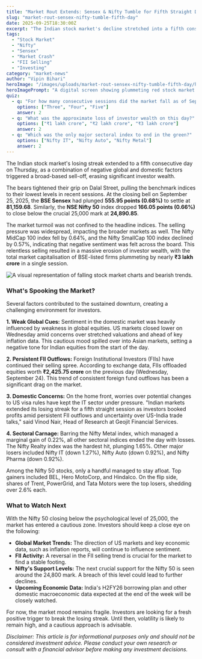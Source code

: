 ```yaml
---
title: "Market Rout Extends: Sensex & Nifty Tumble for Fifth Straight Day"
slug: "market-rout-sensex-nifty-tumble-fifth-day"
date: 2025-09-25T18:30:00Z
excerpt: "The Indian stock market's decline stretched into a fifth consecutive session on Thursday, as weak global cues, persistent FII selling, and domestic concerns wiped out nearly ₹3 lakh crore of investor wealth."
tags:
  - "Stock Market"
  - "Nifty"
  - "Sensex"
  - "Market Crash"
  - "FII Selling"
  - "Investing"
category: "market-news"
author: "Vipin Bihari"
heroImage: "/images/uploads/market-rout-sensex-nifty-tumble-fifth-day/hero-image.jpg"
heroImagePrompt: "A digital screen showing plummeting red stock market graphs, symbolizing a bearish trend and financial downturn in the Indian market."
quiz:
  - q: "For how many consecutive sessions did the market fall as of September 25, 2025?"
    options: ["Three", "Four", "Five"]
    answer: 2
  - q: "What was the approximate loss of investor wealth on this day?"
    options: ["₹1 lakh crore", "₹2 lakh crore", "₹3 lakh crore"]
    answer: 2
  - q: "Which was the only major sectoral index to end in the green?"
    options: ["Nifty IT", "Nifty Auto", "Nifty Metal"]
    answer: 2
---
```


The Indian stock market's losing streak extended to a fifth consecutive day on Thursday, as a combination of negative global and domestic factors triggered a broad-based sell-off, erasing significant investor wealth.

The bears tightened their grip on Dalal Street, pulling the benchmark indices to their lowest levels in recent sessions. At the closing bell on September 25, 2025, the **BSE Sensex** had plunged **555.95 points (0.68%)** to settle at **81,159.68**. Similarly, the **NSE Nifty 50** index dropped **166.05 points (0.66%)** to close below the crucial 25,000 mark at **24,890.85**.

The market turmoil was not confined to the headline indices. The selling pressure was widespread, impacting the broader markets as well. The Nifty MidCap 100 index fell by 0.64%, and the Nifty SmallCap 100 index declined by 0.57%, indicating that negative sentiment was felt across the board. This relentless selling resulted in a massive erosion of investor wealth, with the total market capitalisation of BSE-listed firms plummeting by nearly **₹3 lakh crore** in a single session.

![A visual representation of falling stock market charts and bearish trends.](/images/uploads/market-rout-sensex-nifty-tumble-fifth-day/market-decline.png)

### What's Spooking the Market?

Several factors contributed to the sustained downturn, creating a challenging environment for investors.

**1. Weak Global Cues:** Sentiment in the domestic market was heavily influenced by weakness in global equities. US markets closed lower on Wednesday amid concerns over stretched valuations and ahead of key inflation data. This cautious mood spilled over into Asian markets, setting a negative tone for Indian equities from the start of the day.

**2. Persistent FII Outflows:** Foreign Institutional Investors (FIIs) have continued their selling spree. According to exchange data, FIIs offloaded equities worth **₹2,425.75 crore** on the previous day (Wednesday, September 24). This trend of consistent foreign fund outflows has been a significant drag on the market.

**3. Domestic Concerns:** On the home front, worries over potential changes to US visa rules have kept the IT sector under pressure. "Indian markets extended its losing streak for a fifth straight session as investors booked profits amid persistent FII outflows and uncertainty over US-India trade talks," said Vinod Nair, Head of Research at Geojit Financial Services.

**4. Sectoral Carnage:** Barring the Nifty Metal index, which managed a marginal gain of 0.22%, all other sectoral indices ended the day with losses. The Nifty Realty index was the hardest hit, plunging 1.65%. Other major losers included Nifty IT (down 1.27%), Nifty Auto (down 0.92%), and Nifty Pharma (down 0.92%).

Among the Nifty 50 stocks, only a handful managed to stay afloat. Top gainers included BEL, Hero MotoCorp, and Hindalco. On the flip side, shares of Trent, PowerGrid, and Tata Motors were the top losers, shedding over 2.6% each.

### What to Watch Next

With the Nifty 50 closing below the psychological level of 25,000, the market has entered a cautious zone. Investors should keep a close eye on the following:

*   **Global Market Trends:** The direction of US markets and key economic data, such as inflation reports, will continue to influence sentiment.
*   **FII Activity:** A reversal in the FII selling trend is crucial for the market to find a stable footing.
*   **Nifty's Support Levels:** The next crucial support for the Nifty 50 is seen around the 24,800 mark. A breach of this level could lead to further declines.
*   **Upcoming Economic Data:** India's H2FY26 borrowing plan and other domestic macroeconomic data expected at the end of the week will be closely watched.

For now, the market mood remains fragile. Investors are looking for a fresh positive trigger to break the losing streak. Until then, volatility is likely to remain high, and a cautious approach is advisable.

*Disclaimer: This article is for informational purposes only and should not be considered investment advice. Please conduct your own research or consult with a financial advisor before making any investment decisions.*